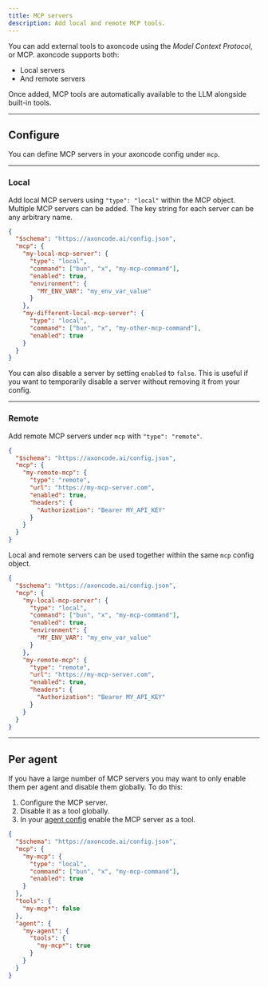 ```yaml
---
title: MCP servers
description: Add local and remote MCP tools.
---
```


You can add external tools to axoncode using the _Model Context Protocol_, or MCP. axoncode supports both:

- Local servers
- And remote servers

Once added, MCP tools are automatically available to the LLM alongside built-in tools.

---

## Configure

You can define MCP servers in your axoncode config under `mcp`.

---

### Local

Add local MCP servers using `"type": "local"` within the MCP object. Multiple MCP servers can be added. The key string for each server can be any arbitrary name.

```json title="axoncode.json"
{
  "$schema": "https://axoncode.ai/config.json",
  "mcp": {
    "my-local-mcp-server": {
      "type": "local",
      "command": ["bun", "x", "my-mcp-command"],
      "enabled": true,
      "environment": {
        "MY_ENV_VAR": "my_env_var_value"
      }
    },
    "my-different-local-mcp-server": {
      "type": "local",
      "command": ["bun", "x", "my-other-mcp-command"],
      "enabled": true
    }
  }
}
```

You can also disable a server by setting `enabled` to `false`. This is useful if you want to temporarily disable a server without removing it from your config.

---

### Remote

Add remote MCP servers under `mcp` with `"type": "remote"`.

```json title="axoncode.json"
{
  "$schema": "https://axoncode.ai/config.json",
  "mcp": {
    "my-remote-mcp": {
      "type": "remote",
      "url": "https://my-mcp-server.com",
      "enabled": true,
      "headers": {
        "Authorization": "Bearer MY_API_KEY"
      }
    }
  }
}
```

Local and remote servers can be used together within the same `mcp` config object.

```json title="axoncode.json"
{
  "$schema": "https://axoncode.ai/config.json",
  "mcp": {
    "my-local-mcp-server": {
      "type": "local",
      "command": ["bun", "x", "my-mcp-command"],
      "enabled": true,
      "environment": {
        "MY_ENV_VAR": "my_env_var_value"
      }
    },
    "my-remote-mcp": {
      "type": "remote",
      "url": "https://my-mcp-server.com",
      "enabled": true,
      "headers": {
        "Authorization": "Bearer MY_API_KEY"
      }
    }
  }
}
```

---

## Per agent

If you have a large number of MCP servers you may want to only enable them per
agent and disable them globally. To do this:

1. Configure the MCP server.
2. Disable it as a tool globally.
3. In your [agent config](/docs/agents#tools) enable the MCP server as a tool.

```json title="axoncode.json" {11, 14-17}
{
  "$schema": "https://axoncode.ai/config.json",
  "mcp": {
    "my-mcp": {
      "type": "local",
      "command": ["bun", "x", "my-mcp-command"],
      "enabled": true
    }
  },
  "tools": {
    "my-mcp*": false
  },
  "agent": {
    "my-agent": {
      "tools": {
        "my-mcp*": true
      }
    }
  }
}
```
